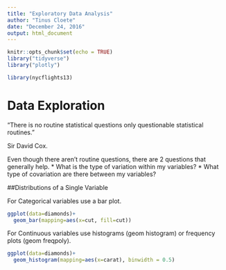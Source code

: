 ```yaml
---
title: "Exploratory Data Analysis"
author: "Tinus Cloete"
date: "December 24, 2016"
output: html_document
---
```


```r
knitr::opts_chunk$set(echo = TRUE)
library("tidyverse")
library("plotly")

library(nycflights13)
```

# Data Exploration

"There is no routine statistical questions only questionable statistical routines." 

Sir David Cox.

Even though there aren't routine questions, there are 2 questions that generally help.
* What is the type of variation within my variables?
* What type of covariation are there between my variables?

##Distributions of a Single Variable

For Categorical variables use a bar plot.

```r

ggplot(data=diamonds)+
  geom_bar(mapping=aes(x=cut, fill=cut))

```

For Continuous variables use histograms (geom histogram) or frequency plots (geom freqpoly).

```r

ggplot(data=diamonds)+
  geom_histogram(mapping=aes(x=carat), binwidth = 0.5)

```

```r

```


